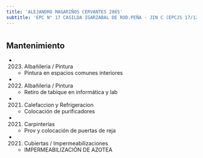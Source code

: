 ```yaml
---
title: 'ALEJANDRO MAGARIÑOS CERVANTES 2865'
subtitle: 'EPC N° 17 CASILDA IGARZABAL DE ROD.PEÑA - JIN C (EPCJS 17/12°) - CECIE N° 23'
---
```


#


## Mantenimiento

*  (2023) Albañileria / Pintura 
    + Pintura en espacios comunes interiores

*  (2022) Albañileria / Pintura 
    + Retiro de tabique en informática y lab

*  (2021) Calefaccion y Refrigeracion 
    + Colocación de purificadores

*  (2021) Carpinterías 
    + Prov y colocación de puertas de reja

*  (2021) Cubiertas / Impermeabilizaciones 
    + IMPERMEABILIZACIÓN DE AZOTEA



